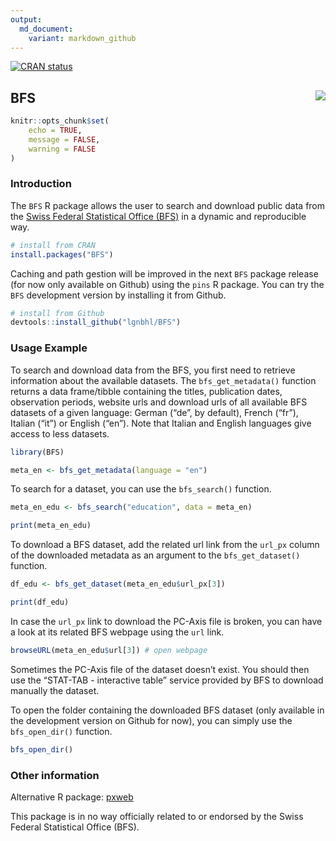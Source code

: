 ```yaml
---
output:
  md_document:
    variant: markdown_github
---
```


<!-- badges: start -->
[![CRAN status](https://www.r-pkg.org/badges/version/BFS)](https://CRAN.R-project.org/package=BFS)
<!-- badges: end -->

## BFS <img src="man/figures/logo.png" align="right" />

```r
knitr::opts_chunk$set(
	echo = TRUE,
	message = FALSE,
	warning = FALSE
)
```

### Introduction

The `BFS` R package allows the user to search and download public data from the 
[Swiss Federal Statistical Office (BFS)](https://www.bfs.admin.ch/bfs/en/home.html){target="_blank"}
in a dynamic and reproducible way.

```r
# install from CRAN
install.packages("BFS")
```

Caching and path gestion will be improved in the next `BFS` package release (for now only available on Github) using the `pins` R package. You can try the `BFS` development version by installing it from Github.

```r
# install from Github
devtools::install_github("lgnbhl/BFS")
```

### Usage Example

To search and download data from the BFS, you first need to retrieve information about the available datasets. The `bfs_get_metadata()` function returns a data frame/tibble containing the titles, publication dates, observation periods, website urls and download urls of all available BFS datasets of a given language: German ("de", by default), French ("fr"), Italian ("it") or English ("en"). Note that Italian and English languages give access to less datasets.

```r
library(BFS)

meta_en <- bfs_get_metadata(language = "en")
```

To search for a dataset, you can use the `bfs_search()` function.

```r
meta_en_edu <- bfs_search("education", data = meta_en)

print(meta_en_edu)
```

To download a BFS dataset, add the related url link from the `url_px` column of the downloaded metadata as an argument to the `bfs_get_dataset()` function. 

```r
df_edu <- bfs_get_dataset(meta_en_edu$url_px[3])

print(df_edu)
```

In case the `url_px` link to download the PC-Axis file is broken, you can have a look at its related BFS webpage using the `url` link. 

```r
browseURL(meta_en_edu$url[3]) # open webpage
```

Sometimes the PC-Axis file of the dataset doesn't exist. You should then use the "STAT-TAB - interactive table" service provided by BFS to download manually the dataset.

To open the folder containing the downloaded BFS dataset (only available in the development version on Github for now), you can simply use the `bfs_open_dir()` function.

```r
bfs_open_dir()
```

### Other information

Alternative R package: [pxweb](https://github.com/rOpenGov/pxweb){target="_blank"}

This package is in no way officially related to or endorsed by the Swiss Federal Statistical Office (BFS).
